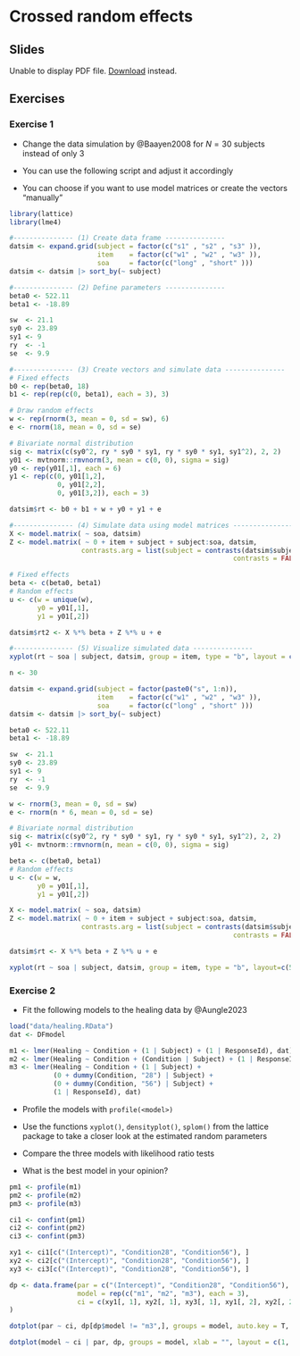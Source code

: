 # Crossed random effects

## Slides


```{=html}
<object data="slides/07_crossed_random/07_crossed_random.pdf" type="application/pdf" width="100%" height="500px">
  <p>
    Unable to display PDF file. <a href="slides/07_crossed_random/07_crossed_random.pdf">Download</a> instead.
  </p>
</object>
```

## Exercises

### Exercise 1 {-}

* Change the data simulation by @Baayen2008 for $N = 30$ subjects
  instead of only 3

* You can use the following script and adjust it accordingly

* You can choose if you want to use model matrices or create the vectors
  "manually"


```r
library(lattice)
library(lme4)

#--------------- (1) Create data frame ---------------
datsim <- expand.grid(subject = factor(c("s1" , "s2" , "s3" )),
                      item    = factor(c("w1" , "w2" , "w3" )),
                      soa     = factor(c("long" , "short" )))
datsim <- datsim |> sort_by(~ subject)

#--------------- (2) Define parameters ---------------
beta0 <- 522.11
beta1 <- -18.89

sw  <- 21.1
sy0 <- 23.89
sy1 <- 9
ry  <- -1
se  <- 9.9

#--------------- (3) Create vectors and simulate data ---------------
# Fixed effects
b0 <- rep(beta0, 18)
b1 <- rep(rep(c(0, beta1), each = 3), 3)

# Draw random effects
w <- rep(rnorm(3, mean = 0, sd = sw), 6)
e <- rnorm(18, mean = 0, sd = se)

# Bivariate normal distribution
sig <- matrix(c(sy0^2, ry * sy0 * sy1, ry * sy0 * sy1, sy1^2), 2, 2)
y01 <- mvtnorm::rmvnorm(3, mean = c(0, 0), sigma = sig)
y0 <- rep(y01[,1], each = 6)
y1 <- rep(c(0, y01[1,2],
            0, y01[2,2],
            0, y01[3,2]), each = 3)

datsim$rt <- b0 + b1 + w + y0 + y1 + e

#--------------- (4) Simulate data using model matrices ---------------
X <- model.matrix( ~ soa, datsim)
Z <- model.matrix( ~ 0 + item + subject + subject:soa, datsim,
                  contrasts.arg = list(subject = contrasts(datsim$subject,
                                                        contrasts = FALSE)))

# Fixed effects
beta <- c(beta0, beta1)
# Random effects
u <- c(w = unique(w),
       y0 = y01[,1],
       y1 = y01[,2])

datsim$rt2 <- X %*% beta + Z %*% u + e

#--------------- (5) Visualize simulated data ---------------
xyplot(rt ~ soa | subject, datsim, group = item, type = "b", layout = c(3, 1))
```


```r
n <- 30

datsim <- expand.grid(subject = factor(paste0("s", 1:n)),
                      item    = factor(c("w1" , "w2" , "w3" )),
                      soa     = factor(c("long" , "short" )))
datsim <- datsim |> sort_by(~ subject)

beta0 <- 522.11
beta1 <- -18.89

sw  <- 21.1
sy0 <- 23.89
sy1 <- 9
ry  <- -1
se  <- 9.9

w <- rnorm(3, mean = 0, sd = sw)
e <- rnorm(n * 6, mean = 0, sd = se)

# Bivariate normal distribution
sig <- matrix(c(sy0^2, ry * sy0 * sy1, ry * sy0 * sy1, sy1^2), 2, 2)
y01 <- mvtnorm::rmvnorm(n, mean = c(0, 0), sigma = sig)

beta <- c(beta0, beta1)
# Random effects
u <- c(w = w,
       y0 = y01[,1],
       y1 = y01[,2])

X <- model.matrix( ~ soa, datsim)
Z <- model.matrix( ~ 0 + item + subject + subject:soa, datsim,
                  contrasts.arg = list(subject = contrasts(datsim$subject,
                                                        contrasts = FALSE)))

datsim$rt <- X %*% beta + Z %*% u + e

xyplot(rt ~ soa | subject, datsim, group = item, type = "b", layout=c(5, 6))
```

### Exercise 2 {-}

* Fit the following models to the healing data by @Aungle2023

```r
load("data/healing.RData")
dat <- DFmodel

m1 <- lmer(Healing ~ Condition + (1 | Subject) + (1 | ResponseId), dat)
m2 <- lmer(Healing ~ Condition + (Condition | Subject) + (1 | ResponseId), dat)
m3 <- lmer(Healing ~ Condition + (1 | Subject) +
           (0 + dummy(Condition, "28") | Subject) +
           (0 + dummy(Condition, "56") | Subject) +
           (1 | ResponseId), dat)
```

* Profile the models with `profile(<model>)`

* Use the functions `xyplot()`, `densityplot()`, `splom()` from the lattice
  package to take a closer look at the estimated random parameters

* Compare the three models with likelihood ratio tests

* What is the best model in your opinion?


```r
pm1 <- profile(m1)
pm2 <- profile(m2)
pm3 <- profile(m3)

ci1 <- confint(pm1)
ci2 <- confint(pm2)
ci3 <- confint(pm3)

xy1 <- ci1[c("(Intercept)", "Condition28", "Condition56"), ]
xy2 <- ci2[c("(Intercept)", "Condition28", "Condition56"), ]
xy3 <- ci3[c("(Intercept)", "Condition28", "Condition56"), ]

dp <- data.frame(par = c("(Intercept)", "Condition28", "Condition56"),
                 model = rep(c("m1", "m2", "m3"), each = 3),
                 ci = c(xy1[, 1], xy2[, 1], xy3[, 1], xy1[, 2], xy2[, 2], xy3[, 2])
)

dotplot(par ~ ci, dp[dp$model != "m3",], groups = model, auto.key = T, xlab = "")

dotplot(model ~ ci | par, dp, groups = model, xlab = "", layout = c(1, 3), pch = 16)
```

